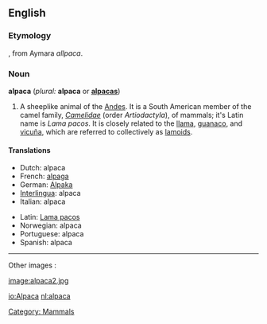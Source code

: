 {{wikipedia}}
==English==

===Etymology===
{{Sp.}}, from Aymara ''allpaca''.

===Noun===
'''alpaca''' (''plural:'' '''alpaca''' or '''[[alpacas]]''')

# A sheeplike animal of the [[Andes]]. It is a South American member of the camel family, ''[[Camelidae]]'' (order ''Artiodactyla''),  of mammals; it's Latin name is ''Lama pacos''. It is closely related to the [[llama]], [[guanaco]], and [[vicuña]], which are referred to collectively as [[lamoid|lamoids]].


====Translations====
{{top}}
*Dutch: alpaca {{m}}
*French: [[alpaga]] {{m}}
*German: [[Alpaka]] {{m}}
*[[Interlingua]]: alpaca
*Italian: alpaca {{m}}
{{mid}}
*Latin: [[Lama pacos]]
*Norwegian: alpaca
*Portuguese: alpaca {{m}}
*Spanish: alpaca {{m}}
{{bottom}}

----

Other images :

[[image:alpaca2.jpg]]

[[io:Alpaca]]
[[nl:alpaca]]

[[Category: Mammals]]